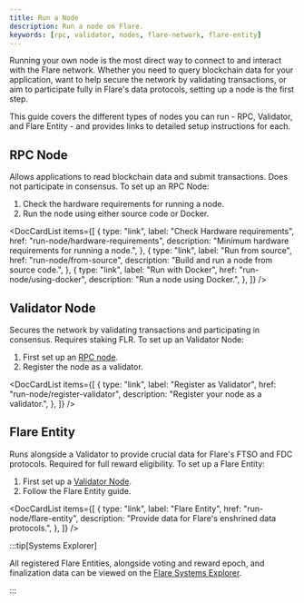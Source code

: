 ```yaml
---
title: Run a Node
description: Run a node on Flare.
keywords: [rpc, validator, nodes, flare-network, flare-entity]
---
```



Running your own node is the most direct way to connect to and interact with the Flare network.
Whether you need to query blockchain data for your application, want to help secure the network by validating transactions, or aim to participate fully in Flare's data protocols, setting up a node is the first step.

This guide covers the different types of nodes you can run - RPC, Validator, and Flare Entity - and provides links to detailed setup instructions for each.

## RPC Node

Allows applications to read blockchain data and submit transactions. Does not participate in consensus. To set up an RPC Node:

1. Check the hardware requirements for running a node.
2. Run the node using either source code or Docker.

<DocCardList
  items={[
    {
      type: "link",
      label: "Check Hardware requirements",
      href: "run-node/hardware-requirements",
      description: "Minimum hardware requirements for running a node.",
    },
    {
      type: "link",
      label: "Run from source",
      href: "run-node/from-source",
      description: "Build and run a node from source code.",
    },
    {
      type: "link",
      label: "Run with Docker",
      href: "run-node/using-docker",
      description: "Run a node using Docker.",
    },
  ]}
/>

## Validator Node

Secures the network by validating transactions and participating in consensus. Requires staking FLR. To set up an Validator Node:

1. First set up an [RPC node](#rpc-node).
2. Register the node as a validator.

<DocCardList
  items={[
    {
      type: "link",
      label: "Register as Validator",
      href: "run-node/register-validator",
      description: "Register your node as a validator.",
    },
  ]}
/>

## Flare Entity

Runs alongside a Validator to provide crucial data for Flare's FTSO and FDC protocols. Required for full reward eligibility. To set up a Flare Entity:

1. First set up a [Validator Node](#validator-node).
2. Follow the Flare Entity guide.

<DocCardList
  items={[
    {
      type: "link",
      label: "Flare Entity",
      href: "run-node/flare-entity",
      description: "Provide data for Flare's enshrined data protocols.",
    },
  ]}
/>

:::tip[Systems Explorer]

All registered Flare Entities, alongside voting and reward epoch, and finalization data can be viewed on the [Flare Systems Explorer](https://flare-systems-explorer.flare.network/providers).

:::
